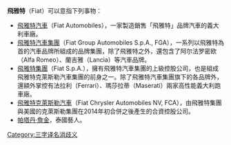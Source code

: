 {{NoteTA
|zh-cn:菲亚特; zh-tw:飛雅特; zh-hk:快意; zh-sg:飛霞;
}}
'''飛雅特'''（Fiat）可以意指下列事物：
* [[菲亚特汽车|飛雅特汽車]]（Fiat Automobiles），一家製造銷售「飛雅特」品牌汽車的義大利車廠。
* [[飛雅特汽車集團|飛雅特汽車集團]]（Fiat Group Automobiles S.p.A., FGA），一系列以飛雅特為首的汽車品牌所組成的品牌集團，除了飛雅特之外，還包含了阿尔法罗密欧（Alfa Romeo）、蘭吉雅（Lancia）等汽車品牌。
* [[飛雅特集團|飛雅特集團]]（Fiat S.p.A.），擁有飛雅特汽車集團的上級控股公司，也是組成飛雅特克萊斯勒汽車集團的前身之一。除了飛雅特汽車集團旗下的各品牌外，還額外掌控有法拉利（Ferrari）、瑪莎拉蒂（Maserati）兩家高性能義大利跑車廠。
* [[飛雅特克萊斯勒汽車|飛雅特克萊斯勒汽車]]（Fiat Chrysler Automobiles NV, FCA），由飛雅特集團與美國的克萊斯勒集團在2014年初合併之後產生的合資控股公司。
*[[帕塔丹·詹金|帕塔丹·詹金]]，泰國藝人。

{{disambig}}

[[Category:三字译名消歧义|Category:三字译名消歧义]]